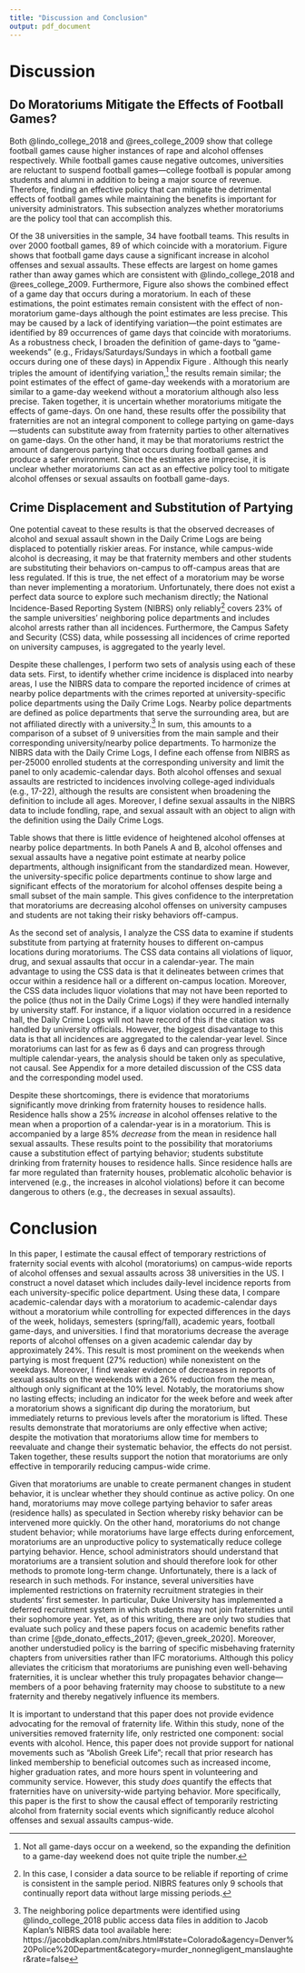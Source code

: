 ```yaml
---
title: "Discussion and Conclusion"
output: pdf_document
---
```


<!-- ```{r setup, include=FALSE} -->
<!-- knitr::opts_chunk$set(echo = TRUE) -->
<!-- ``` -->

# Discussion \label{section:discussion}

## Do Moratoriums Mitigate the Effects of Football Games?

Both @lindo_college_2018 and @rees_college_2009 show that college football games cause higher instances of rape and alcohol offenses respectively. While football games cause negative outcomes, universities are reluctant to suspend football games—college football is popular among students and alumni in addition to being a major source of revenue. Therefore, finding an effective policy that can mitigate the detrimental effects of football games while maintaining the benefits is important for university administrators. This subsection analyzes whether moratoriums are the policy tool that can accomplish this.

Of the 38 universities in the sample, 34 have football teams. This results in over 2000 football games, 89 of which coincide with a moratorium. Figure \ref{game_moratorium_plot} shows that football game days cause a significant increase in alcohol offenses and sexual assaults. These effects are largest on home games rather than away games which are consistent with @lindo_college_2018 and @rees_college_2009. Furthermore, Figure \ref{game_moratorium_plot} also shows the combined effect of a game day that occurs during a moratorium. In each of these estimations, the point estimates remain consistent with the effect of non-moratorium game-days although the point estimates are less precise. This may be caused by a lack of identifying variation—the point estimates are identified by 89 occurrences of game days that coincide with moratoriums. As a robustness check, I broaden the definition of game-days to "game-weekends" (e.g., Fridays/Saturdays/Sundays in which a football game occurs during one of these days) in Appendix Figure \ref{game_weekend_plot}. Although this nearly triples the amount of identifying variation,^[Not all game-days occur on a weekend, so the expanding the definition to a game-day weekend does not quite triple the number.] the results remain similar; the point estimates of the effect of game-day weekends with a moratorium are similar to a game-day weekend without a moratorium although also less precise. Taken together, it is uncertain whether moratoriums mitigate the effects of game-days. On one hand, these results offer the possibility that fraternities are not an integral component to college partying on game-days—students can substitute away from fraternity parties to other alternatives on game-days. On the other hand, it may be that moratoriums restrict the amount of dangerous partying that occurs during football games and produce a safer environment. Since the estimates are imprecise, it is unclear whether moratoriums can act as an effective policy tool to mitigate alcohol offenses or sexual assaults on football game-days. 


## Crime Displacement and Substitution of Partying \label{section:substitution}

One potential caveat to these results is that the observed decreases of alcohol and sexual assault shown in the Daily Crime Logs are being displaced to potentially riskier areas. For instance, while campus-wide alcohol is decreasing, it may be that fraternity members and other students are substituting their behaviors on-campus to off-campus areas that are less regulated. If this is true, the net effect of a moratorium may be worse than never implementing a moratorium. Unfortunately, there does not exist a perfect data source to explore such mechanism directly; the National Incidence-Based Reporting System (NIBRS) only reliably^[In this case, I consider a data source to be reliable if reporting of crime is consistent in the sample period. NIBRS features only 9 schools that continually report data without large missing periods.] covers 23% of the sample universities' neighboring police departments and includes alcohol arrests rather than all incidences. Furthermore, the Campus Safety and Security (CSS) data, while possessing all incidences of crime reported on university campuses, is aggregated to the yearly level. 

Despite these challenges, I perform two sets of analysis using each of these data sets. First, to identify whether crime incidence is displaced into nearby areas, I use the NIBRS data to compare the reported incidence of crimes at nearby police departments with the crimes reported at university-specific police departments using the Daily Crime Logs. Nearby police departments are defined as police departments that serve the surrounding area, but are not affiliated directly with a university.^[The neighboring police departments were identified using @lindo_college_2018 public access data files in addition to Jacob Kaplan's NIBRS data tool available here: https://jacobdkaplan.com/nibrs.html#state=Colorado&agency=Denver%20Police%20Department&category=murder_nonnegligent_manslaughter&rate=false] In sum, this amounts to a comparison of a subset of 9 universities from the main sample and their corresponding university/nearby police departments. To harmonize the NIBRS data with the Daily Crime Logs, I define each offense from NIBRS as per-25000 enrolled students at the corresponding university and limit the panel to only academic-calendar days. Both alcohol offenses and sexual assaults are restricted to incidences involving college-aged individuals (e.g., 17-22), although the results are consistent when broadening the definition to include all ages. Moreover, I define sexual assaults in the NIBRS data to include fondling, rape, and sexual assault with an object to align with the definition using the Daily Crime Logs. 

Table \ref{spillover_table} shows that there is little evidence of heightened alcohol offenses at nearby police departments. In both Panels A and B, alcohol offenses and sexual assaults have a negative point estimate at nearby police departments, although insignificant from the standardized mean. However, the university-specific police departments continue to show large and significant effects of the moratorium for alcohol offenses despite being a small subset of the main sample. This gives confidence to the interpretation that moratoriums are decreasing alcohol offenses on university campuses and students are not taking their risky behaviors off-campus.

As the second set of analysis, I analyze the CSS data to examine if students substitute from partying at fraternity houses to different on-campus locations during moratoriums. The CSS data contains all violations of liquor, drug, and sexual assaults that occur in a calendar-year. The main advantage to using the CSS data is that it delineates between crimes that occur within a residence hall or a different on-campus location. Moreover, the CSS data includes liquor violations that may not have been reported to the police (thus not in the Daily Crime Logs) if they were handled internally by university staff. For instance, if a liquor violation occurred in a residence hall, the Daily Crime Logs will not have record of this if the citation was handled by university officials. However, the biggest disadvantage to this data is that all incidences are aggregated to the calendar-year level. Since moratoriums can last for as few as 6 days and can progress through multiple calendar-years, the analysis should be taken only as speculative, not causal.  See Appendix \ref{section:spillovers} for a more detailed discussion of the CSS data and the corresponding model used.

Despite these shortcomings, there is evidence that moratoriums significantly move drinking from fraternity houses to residence halls. Residence halls show a 25% *increase* in alcohol offenses relative to the mean when a proportion of a calendar-year is in a moratorium. This is accompanied by a large 85% *decrease* from the mean in residence hall sexual assaults. These results point to the possibility that moratoriums cause a substitution effect of partying behavior; students substitute drinking from fraternity houses to residence halls. Since residence halls are far more regulated than fraternity houses, problematic alcoholic behavior is intervened (e.g., the increases in alcohol violations) before it can become dangerous to others (e.g., the decreases in sexual assaults). 



# Conclusion \label{section:conclusion}

In this paper, I estimate the causal effect of temporary restrictions of fraternity social events with alcohol (moratoriums) on campus-wide reports of alcohol offenses and sexual assaults across 38 universities in the US. I construct a novel dataset which includes daily-level incidence reports from each university-specific police department. Using these data, I compare academic-calendar days with a moratorium to academic-calendar days without a moratorium while controlling for expected differences in the days of the week, holidays, semesters (spring/fall), academic years, football game-days, and universities. I find that moratoriums decrease the average reports of alcohol offenses on a given academic calendar day by approximately 24%. This result is most prominent on the weekends when partying is most frequent (27% reduction) while nonexistent on the weekdays. Moreover, I find weaker evidence of decreases in reports of sexual assaults on the weekends with a 26% reduction from the mean, although only significant at the 10% level. Notably, the moratoriums show no lasting effects; including an indicator for the week before and week after a moratorium shows a significant dip during the moratorium, but immediately returns to previous levels after the moratorium is lifted. These results demonstrate that moratoriums are only effective when active; despite the motivation that moratoriums allow time for members to reevaluate and change their systematic behavior, the effects do not persist. Taken together, these results support the notion that moratoriums are only effective in temporarily reducing campus-wide crime.

Given that moratoriums are unable to create permanent changes in student behavior, it is unclear whether they should continue as active policy. On one hand, moratoriums may move college partying behavior to safer areas (residence halls) as speculated in Section \ref{section:substitution} whereby risky behavior can be intervened more quickly. On the other hand, moratoriums do not change student behavior; while moratoriums have large effects during enforcement, moratoriums are an unproductive policy to systematically reduce college partying behavior. Hence, school administrators should understand that moratoriums are a transient solution and should therefore look for other methods to promote long-term change. Unfortunately, there is a lack of research in such methods. For instance, several universities have implemented restrictions on fraternity recruitment strategies in their students' first semester. In particular, Duke University has implemented a deferred recruitment system in which students may not join fraternities until their sophomore year. Yet, as of this writing, there are only two studies that evaluate such policy and these papers focus on academic benefits rather than crime [@de_donato_effects_2017; @even_greek_2020]. Moreover, another understudied policy is the barring of specific misbehaving fraternity chapters from universities rather than IFC moratoriums. Although this policy alleviates the criticism that moratoriums are punishing even well-behaving fraternities, it is unclear whether this truly propagates behavior change—members of a poor behaving fraternity may choose to substitute to a new fraternity and thereby negatively influence its members. 

It is important to understand that this paper does not provide evidence advocating for the removal of fraternity life. Within this study, none of the universities removed fraternity life, only restricted one component: social events with alcohol. Hence, this paper does not provide support for national movements such as "Abolish Greek Life"; recall that prior research has linked membership to beneficial outcomes such as increased income, higher graduation rates, and more hours spent in volunteering and community service. However, this study *does* quantify the effects that fraternities have on university-wide partying behavior. More specifically, this paper is the first to show the causal effect of temporarily restricting alcohol from fraternity social events which significantly reduce alcohol offenses and sexual assaults campus-wide. 
